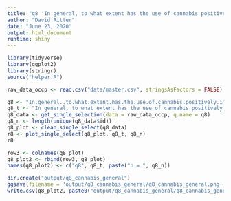 ```yaml
---
title: "q8 'In general, to what extent has the use of cannabis positively impacted your quality of life?' (OCCP)"
author: "David Ritter"
date: "June 23, 2020"
output: html_document
runtime: shiny
---
```


```r
library(tidyverse)
library(ggplot2)
library(stringr)
source("helper.R")
```

```r
raw_data_occp <- read.csv("data/master.csv", stringsAsFactors = FALSE)
```

```r
q8 <- "In.general..to.what.extent.has.the.use.of.cannabis.positively.impacted.your.quality.of.life."
q8_t <- "In general, to what extent has the use of cannabis positively impacted your quality of life?"
q8_data <- get_single_selection(data = raw_data_occp, q.name = q8)
q8_n <- length(unique(q8_data$id))
q8_plot <- clean_single_select(q8_data)
r8 <- plot_single_select(q8_plot, q8_t, q8_n)
r8
```

```r
row3 <- colnames(q8_plot)
q8_plot2 <- rbind(row3, q8_plot)
names(q8_plot2) <- c("q8", q8_t, paste("n = ", q8_n))
```

```r
dir.create("output/q8_cannabis_general")
ggsave(filename = 'output/q8_cannabis_general/q8_cannabis_general.png', plot = r8, device = 'png')
write.csv(q8_plot2, paste0("output/q8_cannabis_general/q8_cannabis_general_", q8_n,".csv"), row.names=F)
```

